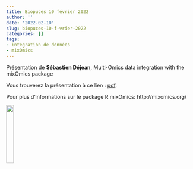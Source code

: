 ```yaml
---
title: Biopuces 10 février 2022
author: ''
date: '2022-02-10'
slug: biopuces-10-f-vrier-2022
categories: []
tags: 
- integration de données
- mixOmics
---
```


Présentation de **Sébastien Déjean**,  Multi-Omics data integration with the mixOmics package


Vous trouverez la présentation à ce lien : [pdf](/diapos/mixOmics_biopuces_2022_dejean.pdf).

Pour plus d'informations sur le package R mixOmics: http://mixomics.org/

<!-- <center> -->

<!-- </center> -->

<div align="right">
![](images/mixomics_logo.png){width=20%}
</div>